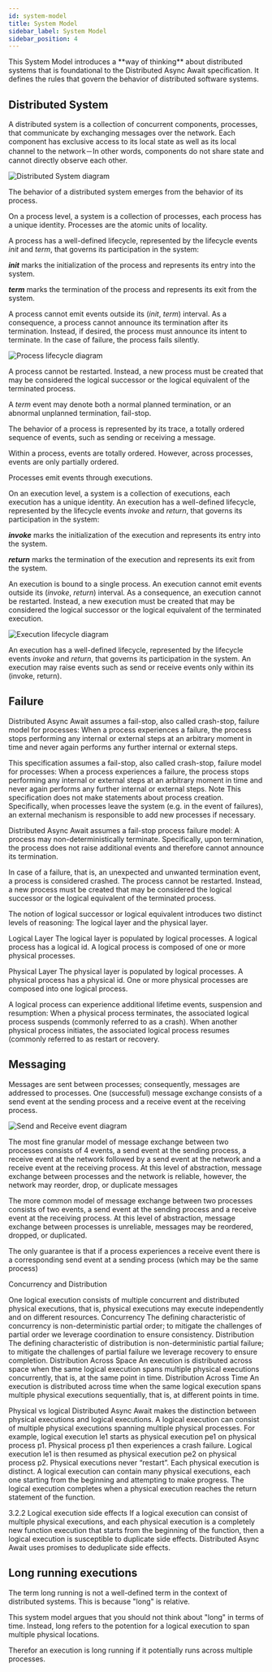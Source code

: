 ```yaml
---
id: system-model
title: System Model
sidebar_label: System Model
sidebar_position: 4
---
```



<DAACallOut title="A way of thinking">
  This System Model introduces a **way of thinking** about distributed systems
  that is foundational to the Distributed Async Await specification. It defines
  the rules that govern the behavior of distributed software systems.
</DAACallOut>

## Distributed System

A distributed system is a collection of concurrent components, processes, that communicate by exchanging messages over the network.
Each component has exclusive access to its local state as well as its local channel to the network－In other words, components do not share state and cannot directly observe each other.

<LabeledDiagram>
  <img src="/img/distributed-system.svg" alt="Distributed System diagram" />
</LabeledDiagram>

The behavior of a distributed system emerges from the behavior of its process.

On a process level, a system is a collection of processes, each process has a unique identity.
Processes are the atomic units of locality.

A process has a well-defined lifecycle, represented by the lifecycle events _init_ and _term_, that governs its participation in the system:

**_init_** marks the initialization of the process and represents its entry into the system.

**_term_** marks the termination of the process and represents its exit from the system.

A process cannot emit events outside its (_init_, _term_) interval.
As a consequence, a process cannot announce its termination after its termination.
Instead, if desired, the process must announce its intent to terminate.
In the case of failure, the process fails silently.

<LabeledDiagram>
  <img src="/img/process-lifecycle.svg" alt="Process lifecycle diagram" />
</LabeledDiagram>

A process cannot be restarted.
Instead, a new process must be created that may be considered the logical successor or the logical equivalent of the terminated process.

A _term_ event may denote both a normal planned termination, or an abnormal unplanned termination, fail-stop.

The behavior of a process is represented by its trace, a totally ordered sequence of events, such as sending or receiving a message.

Within a process, events are totally ordered.
However, across processes, events are only partially ordered.

Processes emit events through executions.

On an execution level, a system is a collection of executions, each execution has a unique identity.
An execution has a well-defined lifecycle, represented by the lifecycle events _invoke_ and _return_, that governs its participation in the system:

**_invoke_** marks the initialization of the execution and represents its entry into the system.

**_return_** marks the termination of the execution and represents its exit from the system.

An execution is bound to a single process.
An execution cannot emit events outside its (_invoke_, _return_) interval.
As a consequence, an execution cannot be restarted.
Instead, a new execution must be created that may be considered the logical successor or the logical equivalent of the terminated execution.

<LabeledDiagram>
  <img src="/img/execution-lifecycle.svg" alt="Execution lifecycle diagram" />
</LabeledDiagram>

An execution has a well-defined lifecycle, represented by the lifecycle events _invoke_ and _return_, that governs its participation in the system.
An execution may raise events such as send or receive events only within its (invoke, return).

## Failure

Distributed Async Await assumes a fail-stop, also called crash-stop, failure model for processes: When a process experiences a failure, the process stops performing any internal or external steps at an arbitrary moment in time and never again performs any further internal or external steps.

This specification assumes a fail-stop, also called crash-stop, failure model for processes: When a process experiences a failure, the process stops performing any internal or external steps at an arbitrary moment in time and never again performs any further internal or external steps.
Note
This specification does not make statements about process creation. Specifically, when processes leave the system (e.g. in the event of failures), an external mechanism is responsible to add new processes if necessary.

Distributed Async Await assumes a fail-stop process failure model: A process may non-deterministically terminate. Specifically, upon termination, the process does not raise additional events and therefore cannot announce its termination.

In case of a failure, that is, an unexpected and unwanted termination event, a process is considered crashed. The process cannot be restarted. Instead, a new process must be created that may be considered the logical successor or the logical equivalent of the terminated process.

The notion of logical successor or logical equivalent introduces two distinct levels of reasoning: The logical layer and the physical layer.

Logical Layer
The logical layer is populated by logical processes. A logical process has a logical id. A logical process is composed of one or more physical processes.

Physical Layer
The physical layer is populated by logical processes. A physical process has a physical id. One or more physical processes are composed into one logical process.

A logical process can experience additional lifetime events, suspension and resumption: When a physical process terminates, the associated logical process suspends (commonly referred to as a crash). When another physical process initiates, the associated logical process resumes (commonly referred to as restart or recovery.

## Messaging

Messages are sent between processes; consequently, messages are addressed to processes. One (successful) message exchange consists of a send event at the sending process and a receive event at the receiving process.

<LabeledDiagram>
  <img src="/img/send-receive-event.svg" alt="Send and Receive event diagram" />
</LabeledDiagram>

The most fine granular model of message exchange between two processes consists of 4 events, a send event at the sending process, a receive event at the network followed by a send event at the network and a receive event at the receiving process. At this level of abstraction, message exchange between processes and the network is reliable, however, the network may reorder, drop, or duplicate messages

The more common model of message exchange between two processes consists of two events, a send event at the sending process and a receive event at the receiving process. At this level of abstraction, message exchange between processes is unreliable, messages may be reordered, dropped, or duplicated.

The only guarantee is that if a process experiences a receive event there is a corresponding send event at a sending process (which may be the same process)

Concurrency and Distribution

One logical execution consists of multiple concurrent and distributed physical executions, that is, physical executions may execute independently and on different resources.
Concurrency
The defining characteristic of concurrency is non-deterministic partial order; to mitigate the challenges of partial order we leverage coordination to ensure consistency.
Distribution
The defining characteristic of distribution is non-deterministic partial failure; to mitigate the challenges of partial failure we leverage recovery to ensure completion.
Distribution Across Space
An execution is distributed across space when the same logical execution spans multiple physical executions concurrently, that is, at the same point in time.
Distribution Across Time
An execution is distributed across time when the same logical execution spans multiple physical executions sequentially, that is, at different points in time.

Physical vs logical
Distributed Async Await makes the distinction between physical executions and logical executions.
A logical execution can consist of multiple physical executions spanning multiple physical processes.
For example, logical execution le1 starts as physical execution pe1 on physical process p1. Physical process p1 then experiences a crash failure. Logical execution le1 is then resumed as physical execution pe2 on physical process p2.
Physical executions never “restart”. Each physical execution is distinct.
A logical execution can contain many physical executions, each one starting from the beginning and attempting to make progress.
The logical execution completes when a physical execution reaches the return statement of the function.

3.2.2 Logical execution side effects
If a logical execution can consist of multiple physical executions, and each physical execution is a completely new function execution that starts from the beginning of the function, then a logical execution is susceptible to duplicate side effects.
Distributed Async Await uses promises to deduplicate side effects.

## Long running executions

The term long running is not a well-defined term in the context of distributed systems.
This is because "long" is relative.

This system model argues that you should not think about "long" in terms of time.
Instead, long refers to the potention for a logical execution to span multiple physical locations.

Therefor an execution is long running if it potentially runs across multiple processes.
